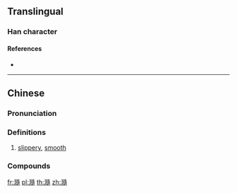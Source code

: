 ==Translingual==

===Han character===
{{Han char|rn=85|rad=水|as=16|sn=19|four=34132|canj=ENLB|ids=⿰氵隨}}

====References====
* {{Han ref|kx=0660.130|dkj=18665|dj=1070.060|hdz=31774.080|uh=7021|ud=28705|bh=F261|bd=62049}}

----

==Chinese==
{{zh-forms}}

===Pronunciation===
{{zh-pron
|m=suǐ
|c=seoi5
|h=pfs=
|md=
|mn=
|w=
|mc=y
|oc=y
|cat=n
}}

===Definitions===
{{zh-hanzi}}

# [[slippery]], [[smooth]]

===Compounds===
{{zh-der|滫瀡}}

[[fr:瀡]]
[[pl:瀡]]
[[th:瀡]]
[[zh:瀡]]